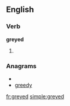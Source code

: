 ==English==

===Verb===
'''greyed'''

# {{past of|[[grey]]}}

===Anagrams===
* {{alphagram|deegry}}
* [[greedy#English|greedy]]

[[fr:greyed]]
[[simple:greyed]]